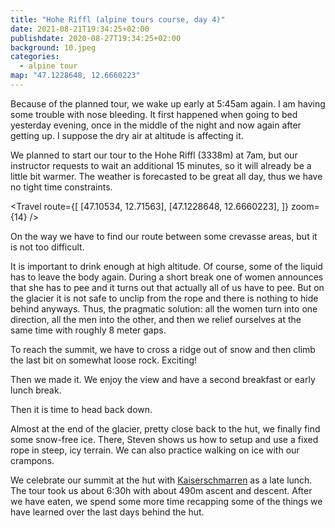 ```yaml
---
title: "Hohe Riffl (alpine tours course, day 4)"
date: 2021-08-21T19:34:25+02:00
publishdate: 2020-08-27T19:34:25+02:00
background: 10.jpeg
categories:
  - alpine tour
map: "47.1228648, 12.6660223"
---
```


Because of the planned tour, we wake up early at 5:45am again. I am having some
trouble with nose bleeding. It first happened when going to bed yesterday
evening, once in the middle of the night and now again after getting up.
I suppose the dry air at altitude is affecting it.

<Rimg src="1.jpeg" caption="The Oberwalder Hütte in the morning light." />

<Pano src="1.jpeg" alt="View around the Oberwalder Hütte" />

We planned to start our tour to the Hohe Riffl (3338m) at 7am, but our
instructor requests to wait an additional 15 minutes, so it will already be
a little bit warmer. The weather is forecasted to be great all day, thus we have
no tight time constraints.

<Travel
  route={[
    [47.10534, 12.71563],
    [47.1228648, 12.6660223],
  ]}
  zoom={14}
/>

On the way we have to find our route between some crevasse areas, but it is not
too difficult.

<Gallery>
  <Rimg src="2.jpeg" alt="Travelling across the glacier." />
  <Rimg src="3.jpeg" alt="View from the glacier." />
  <Rimg src="4.jpeg" alt="Short break on the glacier." />
  <Rimg src="19.jpeg" alt="Travelling across the glacier." />
  <Rimg src="20.jpeg" alt="The rope party." />
</Gallery>

It is important to drink enough at high altitude. Of course, some of the liquid
has to leave the body again. During a short break one of women announces that she
has to pee and it turns out that actually all of us have to pee. But on the
glacier it is not safe to unclip from the rope and there is nothing to hide
behind anyways. Thus, the pragmatic solution: all the women turn into one
direction, all the men into the other, and then we relief ourselves at the same
time with roughly 8 meter gaps.

To reach the summit, we have to cross a ridge out of snow and then climb the
last bit on somewhat loose rock. Exciting!

<Gallery>
  <Rimg src="5.jpeg" alt="Ridge before the Hohe Riffl" />
  <Rimg src="6.jpeg" alt="Ridge before the Hohe Riffl" />
</Gallery>

Then we made it. We enjoy the view and have a second breakfast or early lunch break.

<Rimg src="8.jpeg" alt="Celebrating the summit." />
<Rimg src="9.jpeg" alt="Group photo at the Hohe Riffl." />

<Pano src="2.jpeg" alt="View from the Hohe Riffl." />

<Gallery>
  <Rimg src="7.jpeg" alt="View from the Hohe Riffl." />
  <Rimg src="10.jpeg" alt="Summit cross of the Hohe Riffl." />
</Gallery>

Then it is time to head back down.

<Gallery>
  <Rimg src="11.jpeg" alt="Descending the ridge before the Hohe Riffl" />
  <Rimg src="12.jpeg" alt="Descending the ridge before the Hohe Riffl" />
</Gallery>
<Rimg src="13.jpeg" alt="Descending the ridge before the Hohe Riffl" />

Almost at the end of the glacier, pretty close back to the hut, we finally find
some snow-free ice. There, Steven shows us how to setup and use a fixed rope in
steep, icy terrain. We can also practice walking on ice with our crampons.

<Gallery>
  <Rimg src="14.jpeg" alt="Learning how to use a fixed rope." />
  <Rimg src="15.jpeg" alt="Packing up after crossing the glacier." />
</Gallery>

We celebrate our summit at the hut with
[Kaiserschmarren](https://en.wikipedia.org/wiki/Kaiserschmarrn) as a late lunch.
The tour took us about 6:30h with about 490m ascent and descent. After we have
eaten, we spend some more time recapping some of the things we have learned over
the last days behind the hut.

<Rimg src="18.jpeg" caption="Practicing self-rescue" />

<Nextday />

